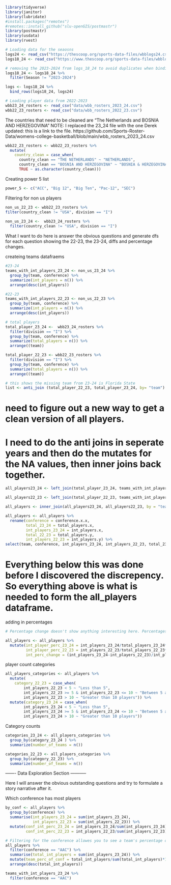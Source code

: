 ```r

library(tidyverse)
library(janitor)
library(lubridate)
#install.packages("remotes")
#remotes::install_github("slu-openGIS/postmastr")
library(postmastr)
library(usdata)
library(rvest)
```

```r
# Loading data for the seaosns
logs24 <- read_csv("https://thescoop.org/sports-data-files/wbblogs24.csv")
logs18_24 <- read_csv("https://www.thescoop.org/sports-data-files/wbblogs1824.csv")

# removing the 2023-2024 from logs_18_24 to avoid duplicates when binding. Final product should have the first few games of 23-24 season.
logs18_24 <- logs18_24 %>% 
  filter(Season != "2023-2024")

logs <- logs18_24 %>% 
  bind_rows(logs18_24, logs24)

# Loading player data from 2022-2023
wbb23_24_rosters <- read_csv("data/wbb_rosters_2023_24.csv")
wbb22_23_rosters <- read_csv("data/wbb_rosters_2022_23.csv")

```

The countries that need to be cleaned are "The Netherlands and BOSNIA AND HERZEGOVINA"
NOTE: I replaced the 23_24 file with the one Derek updated: this is a link to the file. https://github.com/Sports-Roster-Data/womens-college-basketball/blob/main/wbb_rosters_2023_24.csv
```r
wbb22_23_rosters <- wbb22_23_rosters %>% 
  mutate(
    country_clean = case_when(
      country_clean == "THE NETHERLANDS" ~ "NETHERLANDS",
      country_clean == "BOSNIA AND HERZEGOVINA" ~ "BOSNIA & HERZEGOVINA",
      TRUE ~ as.character(country_clean)))
```

Creating power 5 list
```r
power_5 <- c("ACC", "Big 12", "Big Ten", "Pac-12", "SEC")
```

Filtering for non us players
```r
non_us_22_23 <- wbb22_23_rosters %>%
filter(country_clean != "USA", division == "I")
  
non_us_23_24 <-  wbb23_24_rosters %>% 
  filter(country_clean != "USA", division == "I")
```

What I want to do here is answer the obvious questions and generate dfs for each question showing the 22-23, the 23-24, diffs and percentage changes. 

createing teams datafraems
```r
#23-24
teams_with_int_players_23_24 <- non_us_23_24 %>% 
  group_by(team, conference) %>% 
  summarize(int_players = n()) %>% 
  arrange(desc(int_players))

#22-23
teams_with_int_players_22_23 <- non_us_22_23 %>% 
  group_by(team, conference) %>% 
  summarize(int_players = n()) %>% 
  arrange(desc(int_players))

# total players
total_player_23_24 <-  wbb23_24_rosters %>% 
  filter(division == "I") %>% 
  group_by(team, conference) %>% 
  summarize(total_players = n()) %>% 
  arrange((team))

total_player_22_23 <- wbb22_23_rosters %>% 
  filter(division == "I") %>% 
  group_by(team, conference) %>% 
  summarize(total_players = n()) %>% 
  arrange((team))

# this shows the missing team from 23-24 is Florida State
list <- anti_join (total_player_22_23, total_player_23_24, by= "team")
```


# need to figure out a new way to get a clean version of all players.

# I need to do the anti joins in seperate years and then do the mutates for the NA values, then inner joins back together. 

```r
 
all_players23_24 <- left_join(total_player_23_24, teams_with_int_players_23_24, by = "team", "conference")

all_players22_23 <- left_join(total_player_22_23, teams_with_int_players_22_23, by = "team", "confernece")

all_players <- inner_join(all_players23_24, all_players22_23, by = "team")

```

```r

all_players <- all_players %>% 
  rename(conference = conference.x.x,
         total_23_24 = total_players.x,
         int_players_23_24 = int_players.x,
         total_22_23 = total_players.y,
         int_players_22_23 = int_players.y) %>% 
select(team, conference, int_players_23_24, int_players_22_23, total_23_24, total_22_23)
```


# Everything below this was done before I discovered the discrepency. So everything above is what is needed to form the all_players dataframe. 

adding in percentages
```r
# Percentage change doesn't show anything interesting here. Percentages does.

all_players <- all_players %>% 
  mutate(int_player_perc_23_24 = int_players_23_24/total_players_23_24*100,
         int_player_perc_22_23 = int_players_22_23/total_players_22_23*100,
         int_perc_change = (int_players_23_24-int_players_22_23)/int_players_22_23)
```

player count categories
```r
all_players_categories <- all_players %>%
  mutate(
    category_22_23 = case_when(
        int_players_22_23 < 5 ~ "Less than 5",
        int_players_22_23 >= 5 & int_players_22_23 <= 10 ~ "Between 5 and 10 players",
        int_players_22_23 > 10 ~ "Greater than 10 players")) %>% 
  mutate(category_23_24 = case_when(
        int_players_23_24 < 5 ~ "Less than 5",
        int_players_23_24 >= 5 & int_players_23_24 <= 10 ~ "Between 5 and 10 players",
        int_players_23_24 > 10 ~ "Greater than 10 players"))
```

 Category counts
```r
categories_23_24 <- all_players_categories %>% 
  group_by(category_23_24 ) %>% 
  summarize(number_of_teams = n())

categories_22_23 <- all_players_categories %>% 
  group_by(category_22_23) %>% 
  summarize(number_of_teams = n())
```


------- Data Exploration Section -----------

Here I will answer the obvious outstanding questions and try to formulate a story narrative after it.

Which conference has most players
```r
by_conf <- all_players %>% 
  group_by(conference) %>% 
  summarise(int_players_23_24 = sum(int_players_23_24),
            int_players_22_23 = sum(int_players_22_23)) %>% 
  mutate(conf_int_perc_23_24 = int_players_23_24/sum(int_players_23_24)*100,
         conf_int_perc_22_23 = int_players_22_23/sum(int_players_22_23)*100)

# Filtering for the conference allowes you to see a team's percentage of the conferences international players.
all_players %>%
  filter(conference == "AAC") %>% 
  summarise(total_int_players = sum(int_players_23_24)) %>% 
  mutate(team_perc_of_conf = total_int_players/sum(total_int_players)*100) %>% 
  arrange(desc(total_int_players))

teams_with_int_players_23_24 %>%
  filter(conference == "AAC")
```





